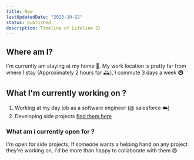```yaml
---
title: Now
lastUpdatedDate: "2023-10-22"
status: published
description: Timeline of Lifeline ⏲️
---
```


## Where am I?

I'm currently am staying at my home 🏡.
My work location is pretty far from where I stay (Approximately 2 hours far 🕰️), I commute 3 days a week 🚇

## What I'm currently working on ?

1.  Working at my day job as a software engineer (@ salesforce ☁️)
2.  Developing side projects [find them here](https://github.com/kaushik-rishi)


### What am i currently open for ?

I'm open for side projects, If someone wants a helping hand on any project they're working on, I'd be more than happy to collaborate with them 😄
